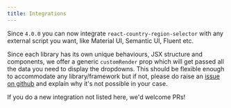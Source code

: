 ```yaml
---
title: Integrations
---
```


Since `4.0.0` you can now integrate `react-country-region-selector` with any external script you want, like Material UI,
Semantic UI, Fluent etc.

Since each library has its own unique behaviours, JSX structure and components, we offer a generic `customRender` prop which
will get passed all the data you need to display the dropdowns. This should be flexible enough to accommodate any library/framework
but if not, please do raise an [issue on github](https://github.com/country-regions/react-country-region-selector/issues) and explain why
it's not possible in your case.

If you do a new integration not listed here, we'd welcome PRs!
